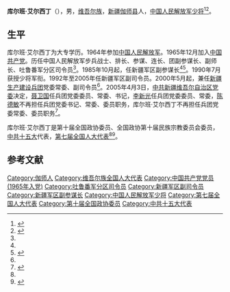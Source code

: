 '''库尔班·艾尔西丁'''（{{bd|1947年|8月||}}），男，[[维吾尔族|维吾尔族]]，[[新疆|新疆]][[伽师县|伽师县]]人，[[中国人民解放军少将|中国人民解放军少将]]<ref name=tuozhan>{{Cite web |url = http://www.dongfangyi.org/tuozhanjunshi/houbeililiang/20110901/tuozhan3651.html |title = 维族将军库尔班.艾尔西丁 |author =  |date = 2011-09-01 |publisher = 拓展文化协会 |language =  |accessdate =  |quote =  }}{{Dead link|date=2019年10月 |bot=InternetArchiveBot |fix-attempted=yes }}</ref><ref>{{Cite web |url = http://news.sohu.com/20060219/n241904812.shtml |title = 简历：全国政协委员库尔班-艾尔西丁(少数民族届) |author =  |date = 2006-02-19 |publisher = 搜狐 |language =  |accessdate =  |quote =  |archive-date = 2016-03-13 |archive-url = https://web.archive.org/web/20160313083918/http://news.sohu.com/20060219/n241904812.shtml |dead-url = no }}</ref>。

== 生平 ==
库尔班·艾尔西丁为大专学历。1964年参加[[中国人民解放军|中国人民解放军]]。1965年12月加入[[中国共产党|中国共产党]]。历任中国人民解放军步兵战士、排长、参谋、连长、团副参谋长、副师长、吐鲁番军分区司令员<ref name=tuozhan/>。1985年10月起，任新疆军区副参谋长<ref name=tuozhan/><ref name=minglu> {{Cite book | author =  | title = 新疆通志（第二十八卷）军事志 | location =  乌鲁木齐| publisher = 新疆人民出版社 | date = 1997年 | pages =  | ISBN =  9787228030842| accessdate =  | url =  | language =  | quote = 新疆（乌鲁木齐）军区军职以上干部名录表（1949.10～1985）}} </ref>。1990年7月获授少将军衔。1992年至2005年任新疆军区副司令员。2000年5月起，兼任[[新疆生产建设兵团|新疆生产建设兵团]]党委常委、副司令员<ref name=tuozhan/>。2005年4月3日，[[中共新疆维吾尔自治区党委|中共新疆维吾尔自治区党委]]决定，[[聂卫国|聂卫国]]任兵团党委委员、常委、书记，[[李新光|李新光]]任兵团党委委员、常委，[[陈德敏_(1941年)|陈德敏]]不再担任兵团党委书记、常委、委员职务，库尔班·艾尔西丁不再担任兵团党委常委、委员职务<ref>{{Cite web|url =http://bt.xinhuanet.com/2008-06/20/content_13600540.htm|title =中共新疆生产建设兵团第五次代表大会|author =|date =2008-06-20|publisher =新华网|language =|accessdate =|quote =|deadurl =yes|archiveurl =https://web.archive.org/web/20170202032844/http://bt.xinhuanet.com/2008-06/20/content_13600540.htm|archivedate =2017-02-02}}</ref>。

库尔班·艾尔西丁是第十届全国政协委员、全国政协第十届民族宗教委员会委员，[[中共十五大|中共十五大]]代表，[[第七届全国人大代表|第七届全国人大代表]]<ref name=tuozhan/><ref>{{Cite web |url = http://www.ts.cn/GB/channel4/25/200403/10/70405.html |title = 巩固边防 报效祖国——访全国政协委员库尔班·艾尔西丁 |author =  |date = 2004-03-10 |publisher = 天山网 |language =  |accessdate =  |quote =  |archive-url = https://web.archive.org/web/20170202042017/http://www.ts.cn/GB/channel4/25/200403/10/70405.html |archive-date = 2017-02-02 |dead-url = yes }}</ref>。

== 参考文献 ==
{{reflist}}

{{Authority control}}
{{DEFAULTSORT:}}
[[Category:伽师人|Category:伽师人]]
[[Category:维吾尔族全国人大代表|Category:维吾尔族全国人大代表]]
[[Category:中国共产党党员_(1965年入党)|Category:中国共产党党员 (1965年入党)]]
[[Category:吐鲁番军分区司令员|Category:吐鲁番军分区司令员]]
[[Category:新疆军区副司令员|Category:新疆军区副司令员]]
[[Category:新疆军区副参谋长|Category:新疆军区副参谋长]]
[[Category:中国人民解放军少将|Category:中国人民解放军少将]]
[[Category:第七届全国人大代表|Category:第七届全国人大代表]]
[[Category:第十届全国政协委员|Category:第十届全国政协委员]]
[[Category:中共十五大代表|Category:中共十五大代表]]